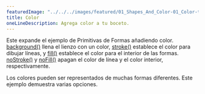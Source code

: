 ---
featuredImage: "../../../images/featured/01_Shapes_And_Color-01_Color-thumbnail.png"
title: Color
oneLineDescription: Agrega color a tu boceto.
---

Este expande el ejemplo de Primitivas de Formas añadiendo 
color.
<a href="/reference/#/p5/background/" target="_blank">background()</a>
llena el lienzo con un color,
<a href="/reference/#/p5/stroke/" target="_blank">stroke()</a>
establece el color para dibujar líneas, y
<a href="/reference/#/p5/fill/" target="_blank">fill()</a>
establece el color para el interior de las formas.
<a href="/reference/#/p5/noFill/" target="_blank">noStroke()</a> y
<a href="/reference/#/p5/noFill/" target="_blank">noFill()</a>
apagan el color de línea y el color interior, respectivamente.

Los colores pueden ser representados de muchas formas diferentes. Este ejemplo demuestra varias opciones.
